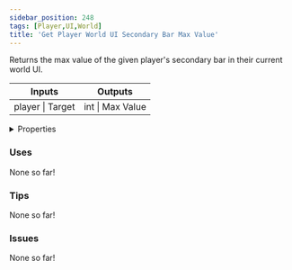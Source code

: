 ```yaml
---
sidebar_position: 248
tags: [Player,UI,World]
title: 'Get Player World UI Secondary Bar Max Value'
---
```


Returns the max value of the given player's secondary bar in their current world UI.



<IChip uuid="b23bdd96-7676-4236-a5ab-ca0aae513916"/>

<table><thead><tr><th>Inputs</th><th>Outputs</th></tr></thead><tbody><tr><td>player | Target</td><td>int | Max Value</td></tr></tbody></table>

<details>
  <summary>Properties</summary>
  <div>
    <div>
    <table>
      <tbody>
        <tr>
          <td>Is beta required?</td>
          <td>No</td>
        </tr>
        <tr>
          <td>Is chip a trolling risk?</td>
          <td>No</td>
        </tr>
        <tr>
          <td>Is chip a role assignment risk?</td>
          <td>No</td>
        </tr>
        <tr>
          <td>Chip UUID</td>
          <td>b23bdd96-7676-4236-a5ab-ca0aae513916</td>
        </tr>
        <tr>
          <td>Room availability</td>
          <td>Available everywhere</td>
        </tr>
      </tbody>
    </table>
    </div>
  </div>
</details>

### Uses

None so far!

### Tips

None so far!

### Issues

None so far!